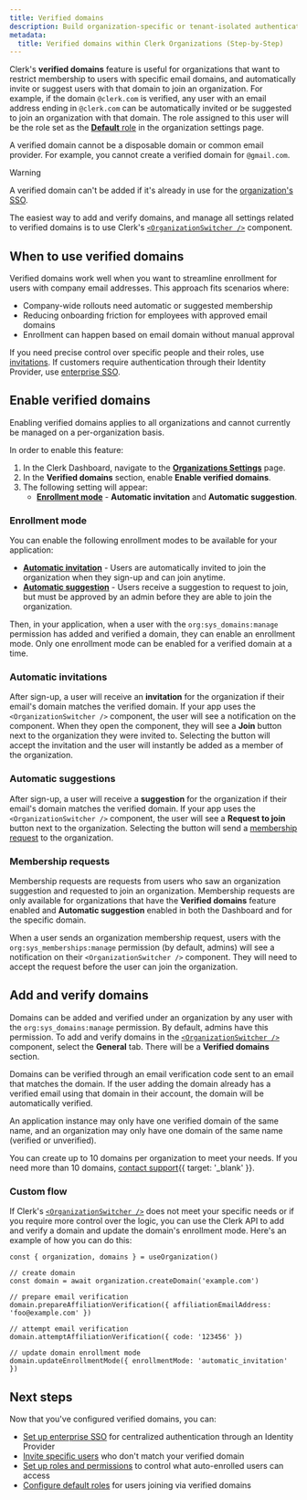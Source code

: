 ```yaml
---
title: Verified domains
description: Build organization-specific or tenant-isolated authentication flows that only authorized users with matching domains can join, using Verified Domains within Clerk Organizations.
metadata:
  title: Verified domains within Clerk Organizations (Step-by-Step)
---
```


Clerk's **verified domains** feature is useful for organizations that want to restrict membership to users with specific email domains, and automatically invite or suggest users with that domain to join an organization. For example, if the domain `@clerk.com` is verified, any user with an email address ending in `@clerk.com` can be automatically invited or be suggested to join an organization with that domain. The role assigned to this user will be the role set as the [**Default** role](/docs/guides/organizations/control-access/roles-and-permissions#the-default-role-for-members) in the organization settings page.

A verified domain cannot be a disposable domain or common email provider. For example, you cannot create a verified domain for `@gmail.com`.

> [!WARNING]
> A verified domain can't be added if it's already in use for the [organization's SSO](/docs/guides/organizations/add-members/sso).

The easiest way to add and verify domains, and manage all settings related to verified domains is to use Clerk's [`<OrganizationSwitcher />`](/docs/reference/components/organization/organization-switcher) component.

## When to use verified domains

Verified domains work well when you want to streamline enrollment for users with company email addresses. This approach fits scenarios where:

- Company-wide rollouts need automatic or suggested membership
- Reducing onboarding friction for employees with approved email domains
- Enrollment can happen based on email domain without manual approval

If you need precise control over specific people and their roles, use [invitations](/docs/guides/organizations/add-members/invitations). If customers require authentication through their Identity Provider, use [enterprise SSO](/docs/guides/organizations/add-members/sso).

## Enable verified domains

Enabling verified domains applies to all organizations and cannot currently be managed on a per-organization basis.

In order to enable this feature:

1. In the Clerk Dashboard, navigate to the [**Organizations Settings**](https://dashboard.clerk.com/~/organizations-settings) page.
1. In the **Verified domains** section, enable **Enable verified domains**.
1. The following setting will appear:
   - [**Enrollment mode**](#enrollment-mode) - **Automatic invitation** and **Automatic suggestion**.

### Enrollment mode

You can enable the following enrollment modes to be available for your application:

- [**Automatic invitation**](#automatic-invitations) - Users are automatically invited to join the organization when they sign-up and can join anytime.
- [**Automatic suggestion**](#automatic-suggestions) - Users receive a suggestion to request to join, but must be approved by an admin before they are able to join the organization.

Then, in your application, when a user with the `org:sys_domains:manage` permission has added and verified a domain, they can enable an enrollment mode. Only one enrollment mode can be enabled for a verified domain at a time.

### Automatic invitations

After sign-up, a user will receive an **invitation** for the organization if their email's domain matches the verified domain. If your app uses the `<OrganizationSwitcher />` component, the user will see a notification on the component. When they open the component, they will see a **Join** button next to the organization they were invited to. Selecting the button will accept the invitation and the user will instantly be added as a member of the organization.

### Automatic suggestions

After sign-up, a user will receive a **suggestion** for the organization if their email's domain matches the verified domain. If your app uses the `<OrganizationSwitcher />` component, the user will see a **Request to join** button next to the organization. Selecting the button will send a [membership request](#membership-requests) to the organization.

### Membership requests

Membership requests are requests from users who saw an organization suggestion and requested to join an organization. Membership requests are only available for organizations that have the **Verified domains** feature enabled and **Automatic suggestion** enabled in both the Dashboard and for the specific domain.

When a user sends an organization membership request, users with the `org:sys_memberships:manage` permission (by default, admins) will see a notification on their `<OrganizationSwitcher />` component. They will need to accept the request before the user can join the organization.

## Add and verify domains

Domains can be added and verified under an organization by any user with the `org:sys_domains:manage` permission. By default, admins have this permission. To add and verify domains in the [`<OrganizationSwitcher />`](/docs/reference/components/organization/organization-switcher) component, select the **General** tab. There will be a **Verified domains** section.

Domains can be verified through an email verification code sent to an email that matches the domain. If the user adding the domain already has a verified email using that domain in their account, the domain will be automatically verified.

An application instance may only have one verified domain of the same name, and an organization may only have one domain of the same name (verified or unverified).

You can create up to 10 domains per organization to meet your needs. If you need more than 10 domains, [contact support](/contact/support){{ target: '_blank' }}.

### Custom flow

If Clerk's [`<OrganizationSwitcher />`](/docs/reference/components/organization/organization-switcher) does not meet your specific needs or if you require more control over the logic, you can use the Clerk API to add and verify a domain and update the domain's enrollment mode. Here's an example of how you can do this:

```tsx
const { organization, domains } = useOrganization()

// create domain
const domain = await organization.createDomain('example.com')

// prepare email verification
domain.prepareAffiliationVerification({ affiliationEmailAddress: 'foo@example.com' })

// attempt email verification
domain.attemptAffiliationVerification({ code: '123456' })

// update domain enrollment mode
domain.updateEnrollmentMode({ enrollmentMode: 'automatic_invitation' })
```

## Next steps

Now that you've configured verified domains, you can:

- [Set up enterprise SSO](/docs/guides/organizations/add-members/sso) for centralized authentication through an Identity Provider
- [Invite specific users](/docs/guides/organizations/add-members/invitations) who don't match your verified domain
- [Set up roles and permissions](/docs/guides/organizations/control-access/roles-and-permissions) to control what auto-enrolled users can access
- [Configure default roles](/docs/guides/organizations/configure#default-roles) for users joining via verified domains

